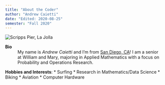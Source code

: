 ```yaml
---
title: "About the Coder"
author: "Andrew Caietti"
date: "Edited: 2020-08-25"
semester: "Fall 2020"
---
```


![](https://scripps.ucsd.edu/sites/scripps.ucsd.edu/files/resources-and-facilities/field_page_top_image/2013/siocommA_ScrippsCampus_Aerials_20080718_004.jpg 'Scripps Pier, La Jolla')

**Bio**
:   My name is *Andrew Caietti* and I'm from [San Diego, CA](https://en.wikipedia.org/wiki/San_Diego)! I am a senior at William and Mary, majoring in Applied Mathematics with a focus on Probability and Operations Research.

**Hobbies and Interests**:
    * Surfing
    * Research in Mathematics/Data Science
    * Biking 
    * Aviation
    * Computer Hardware
 


